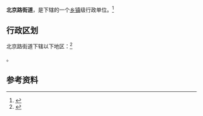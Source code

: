 {{中国乡级行政区|65/01/04/001/000}}

'''北京路街道'''，是{{PRC admin/fullname|65/01/04/001/000|3}}下辖的一个[[乡镇|乡镇]]级行政单位。<ref>{{PRC admin/ref sgc|{{PRC admin/parent|65/01/04/001/000}}}}</ref>

== 行政区划 ==

北京路街道下辖以下地区：<ref>{{PRC admin/ref sgc|65/01/04/001/000}}</ref>

{{PRC admin/children|65/01/04/001/000}}。

== 参考资料 ==

{{reflist}}

{{行政区划小作品}}
{{PRC admin/navcat|65/01/04/001/000}}